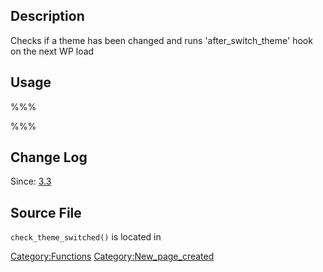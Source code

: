 == Description ==

Checks if a theme has been changed and runs 'after_switch_theme' hook on the next WP load

== Usage ==

%%%<?php check_theme_switched(  ); ?>%%%

== Change Log ==

Since: [[Version 3.3|3.3]]

== Source File ==

<tt>check_theme_switched()</tt> is located in {{Trac|wp-includes/theme.php}}

[[Category:Functions]]

[[Category:New_page_created]]